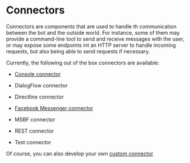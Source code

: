 # Connectors

Connectors are components that are used to handle th communication between the bot and the outside world. For instance,
some of them may provide a command-line tool to send and receive messages with the user, or may expose some endpoints
int an HTTP server to handle incoming requests, but also being able to send requests if necessary.

Currently, the following out of the box connectors are available:

- [Console connector](./console-connector)

- DialogFlow connector

- Directline connector

- [Facebook Messenger connector](./fb-connector)

- MSBF connector

- REST connector

- Test connector

Of course, you can also develop your own [custom connector](./custom_connectors)
